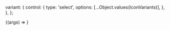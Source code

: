 
<Meta title="Components/Icon" />

  variant: {
    control: {
      type: 'select',
      options: [...Object.values(IconVariants)],
    },
  },
};

<Canvas>
  <Story
    name="Default"
    args={{ variant: IconVariants.USER }}
    argTypes={argTypes}
  >
    {(args) => <Icon {...args} />}
  </Story>
</Canvas>

<ArgsTable story="Default" />
